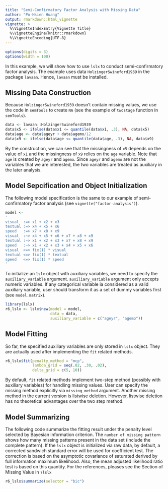 ```yaml
---
title: "Semi-Confirmatory Factor Analysis with Missing Data"
author: "Po-Hsien Huang"
output: rmarkdown::html_vignette
vignette: >
  %\VignetteIndexEntry{Vignette Title}
  %\VignetteEngine{knitr::rmarkdown}
  %\VignetteEncoding{UTF-8}
---
```

```r
options(digits = 3)
options(width = 100)
```

In this example, we will show how to use `lslx` to conduct semi-confirmatory factor analysis.
The example uses data `HolzingerSwineford1939` in the package `lavaan`.
Hence, `lavaan` must be installed.

## Missing Data Construction
Because `HolzingerSwineford1939` doesn't contain missing values, we use the code in `semTools` to create `NA` (see the example of `twostage` function in `semTools`).
```r
data <- lavaan::HolzingerSwineford1939
data$x5 <- ifelse(data$x1 <= quantile(data$x1, .3), NA, data$x5)
data$age <- data$ageyr + data$agemo/12
data$x9 <- ifelse(data$age <= quantile(data$age, .3), NA, data$x9)
```
By the construction, we can see that the missingness of `x5` depends on the value of `x1` and the missingness of `x9` relies on the `age` variable. Note that `age` is created by `ageyr` and `agemo`. 
Since `ageyr` and `agemo` are not the variables that we are interested, the two variables are treated as auxiliary in the later analysis.

## Model Sepcification and Object Initialization
The following model specification is the same to our example of semi-confirmatory factor analysis (see `vignette("factor-analysis")`).
```r
model <-
'
visual  :=> x1 + x2 + x3
textual :=> x4 + x5 + x6
speed   :=> x7 + x8 + x9
visual  :~> x4 + x5 + x6 + x7 + x8 + x9 
textual :~> x1 + x2 + x3 + x7 + x8 + x9 
speed   :~> x1 + x2 + x3 + x4 + x5 + x6 
visual  <=> fix(1) * visual
textual <=> fix(1) * textual
speed   <=> fix(1) * speed
'
```
To initialize an `lslx` object with auxiliary variables, we need to specify the `auxiliary_variable` argument.
`auxiliary_variable` argument only accepts numeric variables.
If any categorical variable ia considered as a valid auxiliary variable, user should transform it as a set of dummy variables first (see `model.matrix`).
```r
library(lslx)
r6_lslx <- lslx$new(model = model,
                    data = data,
                    auxiliary_variable = c("ageyr", "agemo"))
```

## Model Fitting
So far, the specified auxiliary variables are only stored in `lslx` object. 
They are actually used after implementing the `fit` related methods.
```r
r6_lslx$fit(penalty_method = "mcp",
            lambda_grid = seq(.02, .30, .02),
            delta_grid = c(5, 10))
```
By default, `fit` related methods implement two-step method (possibly with auxiliary variables) for handling missing values.
User can specify the missing method explicitly via `missing_method` argument.
Another missing method in the current version is listwise deletion.
However, listwise deletion has no theoretical advantages over the two step method.

## Model Summarizing
The following code summarize the fitting result under the penalty level selected by Bayesian information criterion.
The `number of missing pattern` shows how many missing patterns present in the data set (include the complete pattern).
If the `lslx` object is initialized via raw data, by default, a corrected sandwich standard error will be used for coefficient test.
The correction is based on the asymptotic covariance of saturated derived by full information maximum likelihood.
Also, the mean adjusted likelihood ratio test is based on this quantity.
For the references, pleases see the Section of Missing Value in `?lslx`
```r
r6_lslx$summarize(selector = "bic")
```
